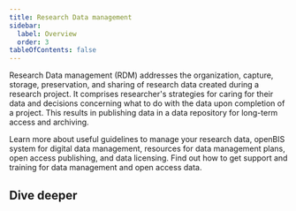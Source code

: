 ```yaml
---
title: Research Data management
sidebar:
  label: Overview
  order: 3
tableOfContents: false
---
```


Research Data management (RDM) addresses the organization, capture, storage, preservation, and sharing of research data created during a research project.
It comprises researcher's strategies for caring for their data and decisions concerning what to do with the data upon completion of a project.
This results in publishing data in a data repository for long-term access and archiving.

Learn more about useful guidelines to manage your research data, openBIS system for digital data management, resources for data management plans, open access publishing, and data licensing.
Find out how to get support and training for data management and open access data.

## Dive deeper


<CardGrid>
  <CustomCard
    title="<a href='/services/research-data-management/benefits_and_guidelines'>Benefits and Guidelines</a>"
    customIcon="lucide:scroll-text"
  />
  <CustomCard
    title="<a href='/services/research-data-management/data_management_plan'>Data Management Plan</a>"
    customIcon="lucide:notebook-pen"
  />
  <CustomCard
    title="<a href='/services/research-data-management/education'>Education</a>"
    customIcon="lucide:book-open"
  />
  <CustomCard
    title="<a href='/services/research-data-management/open_access'>Open Access</a>"
    customIcon="lucide:door-open"
  />
  <CustomCard
    title="<a href='/services/research-data-management/open_data_licenses'>Open Data Licenses</a>"
    customIcon="lucide:scale"
  />
</CardGrid>
